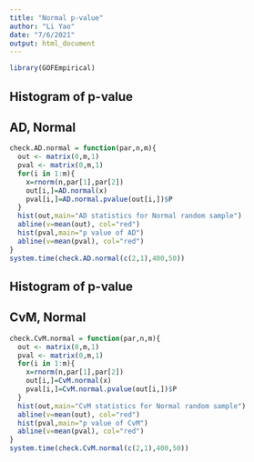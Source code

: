 ```yaml
---
title: "Normal p-value"
author: "Li Yao"
date: "7/6/2021"
output: html_document
---
```


```r
library(GOFEmpirical)
```


## Histogram of p-value
## AD, Normal
```r
check.AD.normal = function(par,n,m){
  out <- matrix(0,m,1)
  pval <- matrix(0,m,1)
  for(i in 1:m){
    x=rnorm(n,par[1],par[2])
    out[i,]=AD.normal(x)
    pval[i,]=AD.normal.pvalue(out[i,])$P
  }
  hist(out,main="AD statistics for Normal random sample")
  abline(v=mean(out), col="red")
  hist(pval,main="p value of AD")
  abline(v=mean(pval), col="red")
}
system.time(check.AD.normal(c(2,1),400,50))
```


## Histogram of p-value
## CvM, Normal
```r
check.CvM.normal = function(par,n,m){
  out <- matrix(0,m,1)
  pval <- matrix(0,m,1)
  for(i in 1:m){
    x=rnorm(n,par[1],par[2])
    out[i,]=CvM.normal(x)
    pval[i,]=CvM.normal.pvalue(out[i,])$P
  }
  hist(out,main="CvM statistics for Normal random sample")
  abline(v=mean(out), col="red")
  hist(pval,main="p value of CvM")
  abline(v=mean(pval), col="red")
}
system.time(check.CvM.normal(c(2,1),400,50))
```



